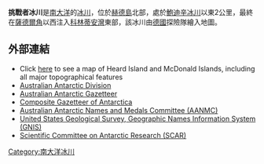 {{Coord|53|2|S|73|28|E|source:GNIS|display=title}}

'''挑戰者冰川'''是[[南大洋|南大洋]]的[[冰川|冰川]]，位於[[赫德島|赫德島]]北部，處於[[鮑迪辛冰川|鮑迪辛冰川]]以東2公里，最終在[[薩德爾角|薩德爾角]]以西注入[[科林蒂安灣|科林蒂安灣]]東部，該冰川由[[德國|德國]]探險隊繪入地圖。

==外部連結==
*Click [http://www.heardisland.aq/__data/assets/pdf_file/0018/639/HIMI_general.pdf here] {{Wayback|url=http://www.heardisland.aq/__data/assets/pdf_file/0018/639/HIMI_general.pdf |date=20140211194507 }} to see a map of Heard Island and McDonald Islands, including all major topographical features
*[http://www.aad.gov.au/ Australian Antarctic Division]
*[https://web.archive.org/web/20071030143303/http://aadc-maps.aad.gov.au/aadc/gaz/search_names.cfm Australian Antarctic Gazetteer]
*[http://data.aad.gov.au/aadc/gaz/scar/ Composite Gazetteer of Antarctica] {{WebCite|url=https://www.webcitation.org/5ug2CfC7m?url=http://data.aad.gov.au/aadc/gaz/scar/ |date=20101202140255 |dateformat=iso }}
*[https://web.archive.org/web/20090709070649/http://www.aad.gov.au/default.asp?casid=12388 Australian Antarctic Names and Medals Committee (AANMC)]
*[http://geonames.usgs.gov/pls/gnispublic/ United States Geological Survey, Geographic Names Information System (GNIS)] {{Wayback|url=http://geonames.usgs.gov/pls/gnispublic/ |date=20080725002225 }}
*[https://web.archive.org/web/20100818063123/http://www.scar.org/information/ Scientific Committee on Antarctic Research (SCAR)]

{{Antarctica-geo-stub}}
[[Category:南大洋冰川|Category:南大洋冰川]]